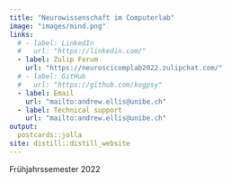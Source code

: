 ```yaml
---
title: "Neurowissenschaft im Computerlab"
image: "images/mind.png"
links:
  # - label: LinkedIn
  #   url: "https://linkedin.com/"
  - label: Zulip Forum
    url: "https://neuroscicomplab2022.zulipchat.com/"
  # - label: GitHub
  #   url: "https://github.com/kogpsy"
  - label: Email
    url: "mailto:andrew.ellis@unibe.ch"
  - label: Technical support
    url: "mailto:andrew.ellis@unibe.ch"
output:
  postcards::jolla
site: distill::distill_website
---
```

 
Frühjahrssemester 2022
    
